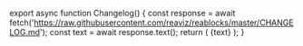 
export async function Changelog() {
  const response = await fetch('https://raw.githubusercontent.com/reaviz/reablocks/master/CHANGELOG.md');
  const text = await response.text();
  return (
    <Mdx>
      {text}
    </Mdx>
  );
}

<Changelog />